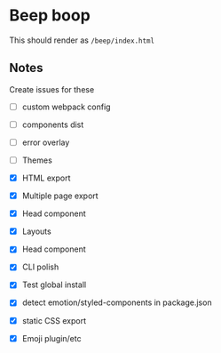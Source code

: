 
# Beep boop

This should render as `/beep/index.html`

## Notes

Create issues for these

- [ ] custom webpack config
- [ ] components dist
- [ ] error overlay
- [ ] Themes

- [x] HTML export
- [x] Multiple page export
- [x] Head component
- [x] Layouts
- [x] Head component
- [x] CLI polish
- [x] Test global install
- [x] detect emotion/styled-components in package.json
- [x] static CSS export
- [x] Emoji plugin/etc

